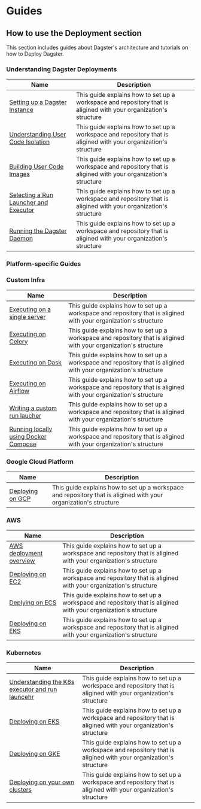 # Guides

## How to use the Deployment section

This section includes guides about Dagster's architecture and tutorials on how to Deploy Dagster.

### Understanding Dagster Deployments

| Name                                         | Description                                                                                                      |
| -------------------------------------------- | ---------------------------------------------------------------------------------------------------------------- |
| [Setting up a Dagster Instance](...)         | This guide explains how to set up a workspace and repository that is aligined with your organization's structure |
| [Understanding User Code Isolation](...)     | This guide explains how to set up a workspace and repository that is aligined with your organization's structure |
| [Building User Code Images](...)             | This guide explains how to set up a workspace and repository that is aligined with your organization's structure |
| [Selecting a Run Launcher and Executor](...) | This guide explains how to set up a workspace and repository that is aligined with your organization's structure |
| [Running the Dagster Daemon](...)            | This guide explains how to set up a workspace and repository that is aligined with your organization's structure |

### Platform-specific Guides

### Custom Infra

| Name                                        | Description                                                                                                      |
| ------------------------------------------- | ---------------------------------------------------------------------------------------------------------------- |
| [Executing on a single server](...)         | This guide explains how to set up a workspace and repository that is aligined with your organization's structure |
| [Executing on Celery](...)                  | This guide explains how to set up a workspace and repository that is aligined with your organization's structure |
| [Executing on Dask](...)                    | This guide explains how to set up a workspace and repository that is aligined with your organization's structure |
| [Executing on Airflow](...)                 | This guide explains how to set up a workspace and repository that is aligined with your organization's structure |
| [Writing a custom run laucher](...)         | This guide explains how to set up a workspace and repository that is aligined with your organization's structure |
| [Running locally using Docker Compose](...) | This guide explains how to set up a workspace and repository that is aligined with your organization's structure |

### Google Cloud Platform

| Name                    | Description                                                                                                      |
| ----------------------- | ---------------------------------------------------------------------------------------------------------------- |
| [Deploying on GCP](...) | This guide explains how to set up a workspace and repository that is aligined with your organization's structure |

### AWS

| Name                           | Description                                                                                                      |
| ------------------------------ | ---------------------------------------------------------------------------------------------------------------- |
| [AWS deployment overview](...) | This guide explains how to set up a workspace and repository that is aligined with your organization's structure |
| [Deploying on EC2](...)        | This guide explains how to set up a workspace and repository that is aligined with your organization's structure |
| [Deplying on ECS](...)         | This guide explains how to set up a workspace and repository that is aligined with your organization's structure |
| [Deploying on EKS](...)        | This guide explains how to set up a workspace and repository that is aligined with your organization's structure |

### Kubernetes

| Name                                                   | Description                                                                                                      |
| ------------------------------------------------------ | ---------------------------------------------------------------------------------------------------------------- |
| [Understanding the K8s executor and run launcehr](...) | This guide explains how to set up a workspace and repository that is aligined with your organization's structure |
| [Deploying on EKS](...)                                | This guide explains how to set up a workspace and repository that is aligined with your organization's structure |
| [Deploying on GKE](...)                                | This guide explains how to set up a workspace and repository that is aligined with your organization's structure |
| [Deploying on your own clusters](...)                  | This guide explains how to set up a workspace and repository that is aligined with your organization's structure |
